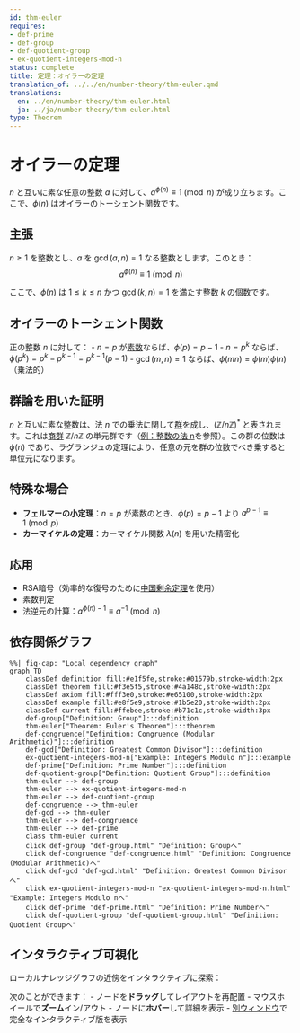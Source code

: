 ```yaml
---
id: thm-euler
requires:
- def-prime
- def-group
- def-quotient-group
- ex-quotient-integers-mod-n
status: complete
title: 定理：オイラーの定理
translation_of: ../../en/number-theory/thm-euler.qmd
translations:
  en: ../en/number-theory/thm-euler.html
  ja: ../ja/number-theory/thm-euler.html
type: Theorem
---
```


# オイラーの定理 {#thm-euler}

$n$ と互いに素な任意の整数 $a$ に対して、$a^{\phi(n)} \equiv 1 \pmod{n}$ が成り立ちます。ここで、$\phi(n)$ はオイラーのトーシェント関数です。

## 主張

$n \geq 1$ を整数とし、$a$ を $\gcd(a, n) = 1$ なる整数とします。このとき：
$$a^{\phi(n)} \equiv 1 \pmod{n}$$

ここで、$\phi(n)$ は $1 \leq k \leq n$ かつ $\gcd(k, n) = 1$ を満たす整数 $k$ の個数です。

## オイラーのトーシェント関数

正の整数 $n$ に対して：
- $n = p$ が[素数](def-prime.qmd)ならば、$\phi(p) = p - 1$
- $n = p^k$ ならば、$\phi(p^k) = p^k - p^{k-1} = p^{k-1}(p - 1)$
- $\gcd(m, n) = 1$ ならば、$\phi(mn) = \phi(m)\phi(n)$（乗法的）

## 群論を用いた証明

$n$ と互いに素な整数は、法 $n$ での乗法に関して[群](../algebra/def-group.qmd)を成し、$(\mathbb{Z}/n\mathbb{Z})^*$ と表されます。これは[商群](../algebra/def-quotient-group.qmd) $\mathbb{Z}/n\mathbb{Z}$ の単元群です（[例：整数の法 n](../algebra/ex-quotient-integers-mod-n.qmd)を参照）。この群の位数は $\phi(n)$ であり、ラグランジュの定理により、任意の元を群の位数でべき乗すると単位元になります。

## 特殊な場合

- **フェルマーの小定理**：$n = p$ が素数のとき、$\phi(p) = p - 1$ より $a^{p-1} \equiv 1 \pmod{p}$
- **カーマイケルの定理**：カーマイケル関数 $\lambda(n)$ を用いた精密化

## 応用

- RSA暗号（効率的な復号のために[中国剰余定理](thm-chinese-remainder.qmd)を使用）
- 素数判定
- 法逆元の計算：$a^{\phi(n)-1} \equiv a^{-1} \pmod{n}$

## 依存関係グラフ

```mermaid
%%| fig-cap: "Local dependency graph"
graph TD
    classDef definition fill:#e1f5fe,stroke:#01579b,stroke-width:2px
    classDef theorem fill:#f3e5f5,stroke:#4a148c,stroke-width:2px
    classDef axiom fill:#fff3e0,stroke:#e65100,stroke-width:2px
    classDef example fill:#e8f5e9,stroke:#1b5e20,stroke-width:2px
    classDef current fill:#ffebee,stroke:#b71c1c,stroke-width:3px
    def-group["Definition: Group"]:::definition
    thm-euler["Theorem: Euler's Theorem"]:::theorem
    def-congruence["Definition: Congruence (Modular Arithmetic)"]:::definition
    def-gcd["Definition: Greatest Common Divisor"]:::definition
    ex-quotient-integers-mod-n["Example: Integers Modulo n"]:::example
    def-prime["Definition: Prime Number"]:::definition
    def-quotient-group["Definition: Quotient Group"]:::definition
    thm-euler --> def-group
    thm-euler --> ex-quotient-integers-mod-n
    thm-euler --> def-quotient-group
    def-congruence --> thm-euler
    def-gcd --> thm-euler
    thm-euler --> def-congruence
    thm-euler --> def-prime
    class thm-euler current
    click def-group "def-group.html" "Definition: Groupへ"
    click def-congruence "def-congruence.html" "Definition: Congruence (Modular Arithmetic)へ"
    click def-gcd "def-gcd.html" "Definition: Greatest Common Divisorへ"
    click ex-quotient-integers-mod-n "ex-quotient-integers-mod-n.html" "Example: Integers Modulo nへ"
    click def-prime "def-prime.html" "Definition: Prime Numberへ"
    click def-quotient-group "def-quotient-group.html" "Definition: Quotient Groupへ"
```

## インタラクティブ可視化

ローカルナレッジグラフの近傍をインタラクティブに探索：

::: {.graph-viz data-id="thm-euler" data-width="700" data-height="500"}
:::

次のことができます：
- ノードを**ドラッグ**してレイアウトを再配置
- マウスホイールで**ズーム**イン/アウト
- ノードに**ホバー**して詳細を表示
- [別ウィンドウ](../../output/interactive/thm-euler.html){target="_blank"}で完全なインタラクティブ版を表示
